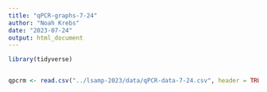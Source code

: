 ```yaml
---
title: "qPCR-graphs-7-24"
author: "Noah Krebs"
date: "2023-07-24"
output: html_document
---
```

```r
library(tidyverse)


qpcrm <- read.csv("../lsamp-2023/data/qPCR-data-7-24.csv", header = TRUE)
```

